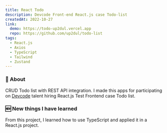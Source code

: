```yaml
---
title: React Todo
description: Devcode Front-end React.js case Todo-list
createdAt: 2022-10-27
link:
  demo: https://todo-up2dul.vercel.app
  repo: https://github.com/up2dul/todo-list
tags:
  - React.js
  - Axios
  - TypeScript
  - Tailwind
  - Zustand
---
```


### 📄 About

CRUD Todo list with REST API integration.
I made this apps for participating on [Devcode](https://gethired.id/blog/devcode-talent-hiring) talent hiring React.js Test Frontend case Todo list.

### 🆕 New things I have learned

From this project, I learned how to use TypeScript and applied it in a React.js project.
